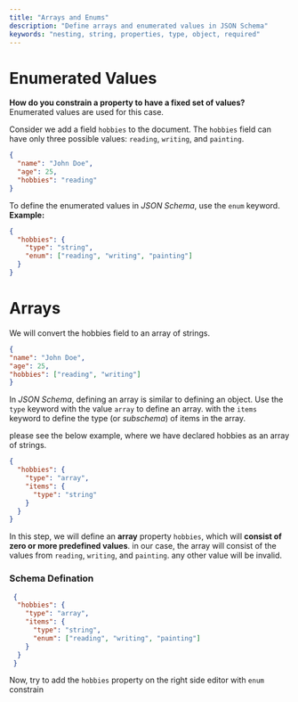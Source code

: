 ```yaml
---
title: "Arrays and Enums"
description: "Define arrays and enumerated values in JSON Schema"
keywords: "nesting, string, properties, type, object, required"
---
```



# Enumerated Values

**How do you constrain a property to have a fixed set of values?** Enumerated values are used for this case.


Consider we add a field `hobbies` to the document. The `hobbies` field can have only three possible values: `reading`, `writing`, and `painting`.


```json highlightLineStart={4}
{
  "name": "John Doe",
  "age": 25,
  "hobbies": "reading"
}
```

To define the enumerated values in _JSON Schema_, use the `enum` keyword. **Example:**

```json 
{
  "hobbies": {
    "type": "string",
    "enum": ["reading", "writing", "painting"]
  }
}
```

# Arrays

We will convert the hobbies field to an array of strings. 
  
  ```json highlightLineStart={4}
{
  "name": "John Doe",
  "age": 25,
  "hobbies": ["reading", "writing"]
}
```


In _JSON Schema_, defining an array is similar to defining an object. Use the `type` keyword with the value `array` to define an array. with the `items` keyword to define the type (or _subschema_) of items in the array. 

please see the below example, where we have declared hobbies as an array of strings.


```json
{
  "hobbies": {
    "type": "array",
    "items": {
      "type": "string"
    }
  }
}
```

In this step, we will define an **array** property `hobbies`, which will **consist of zero or more predefined values**. in our case, the array will consist of the values from `reading`, `writing`, and `painting`. any other value will be invalid.

### Schema Defination

```json
 {
  "hobbies": {
    "type": "array",
    "items": {
      "type": "string",
      "enum": ["reading", "writing", "painting"]
    }
  }
 }
```

Now, try to add the `hobbies` property on the right side editor with `enum` constrain

